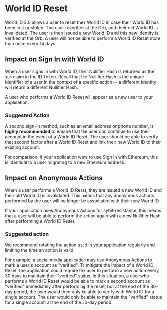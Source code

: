 # World ID Reset

World ID 2.0 allows a user to reset their World ID in case their World ID has been lost or stolen. The user reverifies at the Orb, and their old World ID is invalidated. The user is then issued a new World ID and this new identity is verified at the Orb.  A user will not be able to perform a World ID Reset more than once every 14 days.

## Impact on Sign In with World ID

When a user signs in with World ID, their Nullifier Hash is returned as the `sub` claim in the ID Token. Recall that the Nullifier Hash is the unique identifier of a user in the context of a specific action -- a different identity will return a different Nullifier Hash.

<Note type="danger">A user who performs a World ID Reset will appear as a new user to your application.</Note>

### Suggested Action

A second sign-in method, such as an email address or phone number, is **highly recommended** to ensure that the user can continue to use their account in the event of a World ID Reset. The user should be able to verify that second factor after a World ID Reset and link their new World ID to their existing account.

<Note>For comparison, if your application were to use Sign In with Ethereum, this is identical to a user migrating to a new Ethereum address.</Note>

## Impact on Anonymous Actions

When a user performs a World ID Reset, they are issued a new World ID and their old World ID is invalidated. This means that any anonymous actions performed by the user will no longer be associated with their new World ID.

<Note type="danger">If your application uses Anonymous Actions for sybil-resistance, this means that a user will be able to perform the action again with a new Nullifier Hash after performing a World ID Reset.</Note>

### Suggested action

We recommend rotating the action used in your application regularly and limiting the time an action is valid.

For example, a social media application may use Anonymous Actions to mark a user's account as "verified". To mitigate the impact of a World ID Reset, the application could require the user to perform a new action every 30 days to maintain their "verified" status.
In this situation, a user who performs a World ID Reset would be able to mark a second account as "verified" immediately after performing the reset, but at the end of the 30-day period, the user would then only be able to verify with World ID for a single account. The user would only be able to maintain the "verified" status for a single account at the end of the 30-day period.